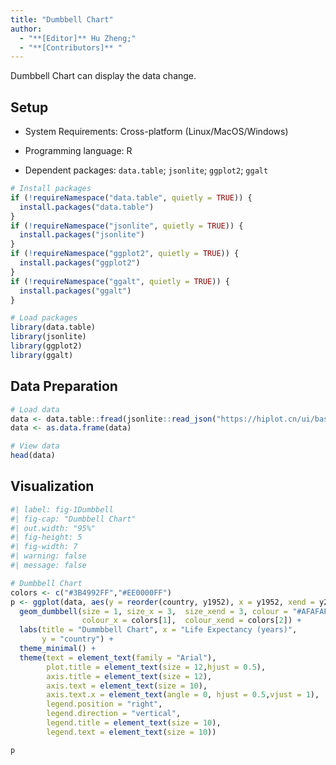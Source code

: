```yaml
---
title: "Dumbbell Chart"
author:
  - "**[Editor]** Hu Zheng;"
  - "**[Contributors]** "
---
```


Dumbbell Chart can display the data change.

## Setup

-   System Requirements: Cross-platform (Linux/MacOS/Windows)

-   Programming language: R

-   Dependent packages: `data.table`; `jsonlite`; `ggplot2`; `ggalt`

```r
# Install packages
if (!requireNamespace("data.table", quietly = TRUE)) {
  install.packages("data.table")
}
if (!requireNamespace("jsonlite", quietly = TRUE)) {
  install.packages("jsonlite")
}
if (!requireNamespace("ggplot2", quietly = TRUE)) {
  install.packages("ggplot2")
}
if (!requireNamespace("ggalt", quietly = TRUE)) {
  install.packages("ggalt")
}

# Load packages
library(data.table)
library(jsonlite)
library(ggplot2)
library(ggalt)
```

## Data Preparation

```r
# Load data
data <- data.table::fread(jsonlite::read_json("https://hiplot.cn/ui/basic/dumbbell/data.json")$exampleData$textarea[[1]])
data <- as.data.frame(data)

# View data
head(data)
```

## Visualization

```r
#| label: fig-1Dumbbell
#| fig-cap: "Dumbbell Chart"
#| out.width: "95%"
#| fig-height: 5
#| fig-width: 7
#| warning: false
#| message: false

# Dumbbell Chart
colors <- c("#3B4992FF","#EE0000FF")
p <- ggplot(data, aes(y = reorder(country, y1952), x = y1952, xend = y2007)) +
  geom_dumbbell(size = 1, size_x = 3,  size_xend = 3, colour = "#AFAFAF",  
                colour_x = colors[1],  colour_xend = colors[2]) +
  labs(title = "Dummbbell Chart", x = "Life Expectancy (years)",
       y = "country") +
  theme_minimal() +
  theme(text = element_text(family = "Arial"),
        plot.title = element_text(size = 12,hjust = 0.5),
        axis.title = element_text(size = 12),
        axis.text = element_text(size = 10),
        axis.text.x = element_text(angle = 0, hjust = 0.5,vjust = 1),
        legend.position = "right",
        legend.direction = "vertical",
        legend.title = element_text(size = 10),
        legend.text = element_text(size = 10))

p
```


